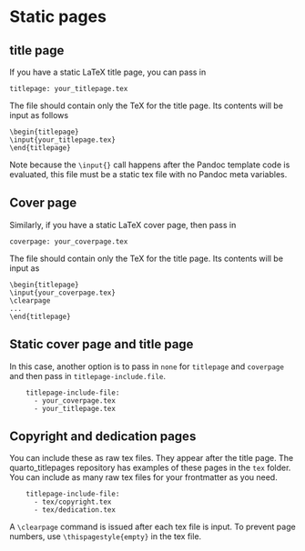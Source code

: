 # Static pages

## title page

If you have a static LaTeX title page, you can pass in 

```
titlepage: your_titlepage.tex
```
The file should contain only the TeX for the title page. Its contents will be input as follows
```
\begin{titlepage}
\input{your_titlepage.tex}
\end{titlepage}
```
Note because the `\input{}` call happens after the Pandoc template code is evaluated, this file must be a static tex file with no Pandoc meta variables.

## Cover page

Similarly, if you have a static LaTeX cover page, then pass in 

```
coverpage: your_coverpage.tex
```
The file should contain only the TeX for the title page. Its contents will be input as
```
\begin{titlepage}
\input{your_coverpage.tex}
\clearpage
... 
\end{titlepage}
```

## Static cover page and title page

In this case, another option is to pass in `none` for `titlepage` and `coverpage` and then pass in `titlepage-include.file`.

```
    titlepage-include-file:
      - your_coverpage.tex
      - your_titlepage.tex
```

## Copyright and dedication pages

You can include these as raw tex files. They appear after the title page. The quarto_titlepages repository has examples of these pages in the `tex` folder. You can include as many raw tex files for your frontmatter as you need.

```
    titlepage-include-file:
      - tex/copyright.tex
      - tex/dedication.tex
```

A `\clearpage` command is issued after each tex file is input. To prevent page numbers, use `\thispagestyle{empty}` in the tex file.

